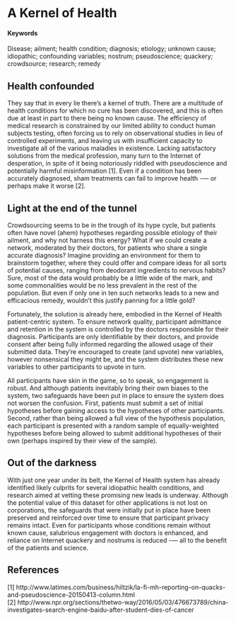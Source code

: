 # A Kernel of Health {#kernel-of-health}

#### Keywords

Disease; ailment; health condition; diagnosis; etiology; unknown cause; idiopathic; confounding variables; nostrum; pseudoscience; quackery; crowdsource; research; remedy

## Health confounded

They say that in every lie there’s a kernel of truth. There are a multitude of health conditions for which no cure has been discovered, and this is often due at least in part to there being no known cause. The efficiency of medical research is constrained by our limited ability to conduct human subjects testing, often forcing us to rely on observational studies in lieu of controlled experiments, and leaving us with insufficient capacity to investigate all of the various maladies in existence. Lacking satisfactory solutions from the medical profession, many turn to the Internet of desperation, in spite of it being notoriously riddled with pseudoscience and potentially harmful misinformation [1]. Even if a condition has been accurately diagnosed, sham treatments can fail to improve health -— or perhaps make it worse [2].

## Light at the end of the tunnel

Crowdsourcing seems to be in the trough of its hype cycle, but patients often have novel (ahem) hypotheses regarding possible etiology of their ailment, and why not harness this energy? What if we could create a network, moderated by their doctors, for patients who share a single accurate diagnosis? Imagine providing an environment for them to brainstorm together, where they could offer and compare ideas for all sorts of potential causes, ranging from deodorant ingredients to nervous habits? Sure, most of the data would probably be a little wide of the mark, and some commonalities would be no less prevalent in the rest of the population. But even if only one in ten such networks leads to a new and efficacious remedy, wouldn’t this justify panning for a little gold? 

Fortunately, the solution is already here, embodied in the Kernel of Health patient-centric system. To ensure network quality, participant admittance and retention in the system is controlled by the doctors responsible for their diagnosis. Participants are only identifiable by their doctors, and provide consent after being fully informed regarding the allowed usage of their submitted data. They're encouraged to create (and upvote) new variables, however nonsensical they might be, and the system distributes these new variables to other participants to upvote in turn. 

All participants have skin in the game, so to speak, so engagement is robust. And although patients inevitably bring their own biases to the system, two safeguards have been put in place to ensure the system does not worsen the confusion. First, patients must submit a set of initial hypotheses before gaining access to the hypotheses of other participants. Second, rather than being allowed a full view of the hypothesis population, each participant is presented with a random sample of equally-weighted hypotheses before being allowed to submit additional hypotheses of their own (perhaps inspired by their view of the sample). 

## Out of the darkness

With just one year under its belt, the Kernel of Health system has already identified likely culprits for several idiopathic health conditions, and research aimed at vetting these promising new leads is underway. Although the potential value of this dataset for other applications is not lost on corporations, the safeguards that were initially put in place have been preserved and reinforced over time to ensure that participant privacy remains intact. Even for participants whose conditions remain without known cause, salubrious engagement with doctors is enhanced, and reliance on Internet quackery and nostrums is reduced -— all to the benefit of the patients and science.

## References

[1] http://www.latimes.com/business/hiltzik/la-fi-mh-reporting-on-quacks-and-pseudoscience-20150413-column.html  
[2] http://www.npr.org/sections/thetwo-way/2016/05/03/476673789/china-investigates-search-engine-baidu-after-student-dies-of-cancer

